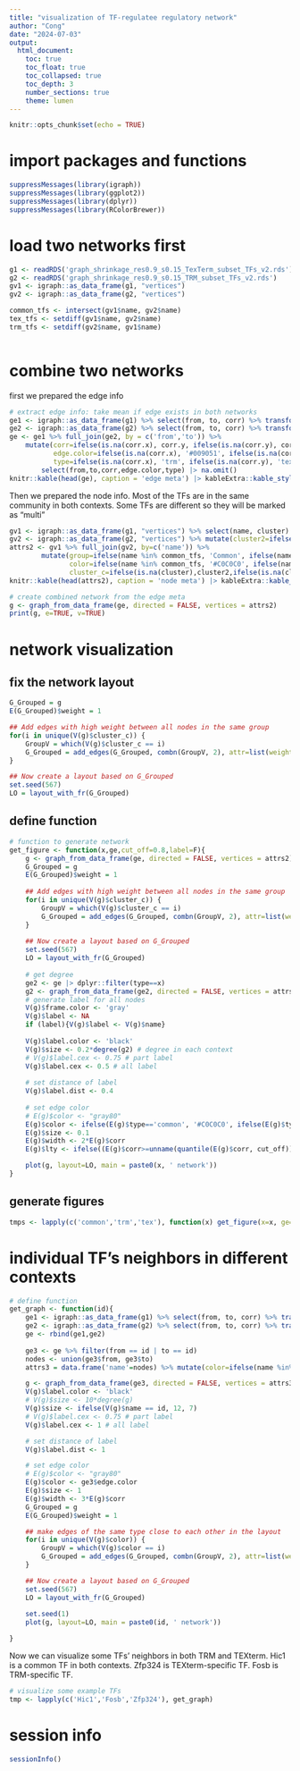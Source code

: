 ```yaml
---
title: "visualization of TF-regulatee regulatory network"
author: "Cong"
date: "2024-07-03"
output: 
  html_document:
    toc: true
    toc_float: true
    toc_collapsed: true
    toc_depth: 3
    number_sections: true
    theme: lumen
---
```


```r
knitr::opts_chunk$set(echo = TRUE)
```

# import packages and functions
```r
suppressMessages(library(igraph))
suppressMessages(library(ggplot2))
suppressMessages(library(dplyr))
suppressMessages(library(RColorBrewer))

```

# load two networks first
```r
g1 <- readRDS('graph_shrinkage_res0.9_s0.15_TexTerm_subset_TFs_v2.rds')
g2 <- readRDS('graph_shrinkage_res0.9_s0.15_TRM_subset_TFs_v2.rds')
gv1 <- igraph::as_data_frame(g1, "vertices")
gv2 <- igraph::as_data_frame(g2, "vertices")

common_tfs <- intersect(gv1$name, gv2$name)
tex_tfs <- setdiff(gv1$name, gv2$name)
trm_tfs <- setdiff(gv2$name, gv1$name)



```

# combine two networks
first we prepared the edge info
```r
# extract edge info: take mean if edge exists in both networks
ge1 <- igraph::as_data_frame(g1) %>% select(from, to, corr) %>% transform(from=pmin(from, to), to=pmax(from,to))
ge2 <- igraph::as_data_frame(g2) %>% select(from, to, corr) %>% transform(from=pmin(from, to), to=pmax(from,to))
ge <- ge1 %>% full_join(ge2, by = c('from','to')) %>% 
    mutate(corr=ifelse(is.na(corr.x), corr.y, ifelse(is.na(corr.y), corr.x, (corr.x+corr.y)/2)), 
           edge.color=ifelse(is.na(corr.x), '#009051', ifelse(is.na(corr.y), '#8AAA75', '#808080')),
           type=ifelse(is.na(corr.x), 'trm', ifelse(is.na(corr.y), 'tex', 'common'))) |> 
        select(from,to,corr,edge.color,type) |> na.omit()
knitr::kable(head(ge), caption = 'edge meta') |> kableExtra::kable_styling(latex_options = 'scale_down') 
```

Then we prepared the node info. Most of the TFs are in the same community in both contexts. Some TFs are different so they will be marked as "multi"
```r
gv1 <- igraph::as_data_frame(g1, "vertices") %>% select(name, cluster)
gv2 <- igraph::as_data_frame(g2, "vertices") %>% mutate(cluster2=ifelse(cluster==1, 3, ifelse(cluster==3, 1, cluster)))%>% select(name, cluster2)
attrs2 <- gv1 %>% full_join(gv2, by=c('name')) %>% 
        mutate(group=ifelse(name %in% common_tfs, 'Common', ifelse(name %in% tex_tfs, 'Tex', 'Trm')), 
               color=ifelse(name %in% common_tfs, '#C0C0C0', ifelse(name %in% tex_tfs, '#BB8666', '#98D7AD')),
               cluster_c=ifelse(is.na(cluster),cluster2,ifelse(is.na(cluster2), cluster,ifelse(cluster==cluster2, cluster, 'mixed'))))
knitr::kable(head(attrs2), caption = 'node meta') |> kableExtra::kable_styling(latex_options = 'scale_down') 

```


```r
# create combined network from the edge meta
g <- graph_from_data_frame(ge, directed = FALSE, vertices = attrs2)
print(g, e=TRUE, v=TRUE)
```

# network visualization
## fix the network layout
```r
G_Grouped = g
E(G_Grouped)$weight = 1

## Add edges with high weight between all nodes in the same group
for(i in unique(V(g)$cluster_c)) {
    GroupV = which(V(g)$cluster_c == i)
    G_Grouped = add_edges(G_Grouped, combn(GroupV, 2), attr=list(weight=1.8))
} 

## Now create a layout based on G_Grouped
set.seed(567)
LO = layout_with_fr(G_Grouped)
```

## define function
```r
# function to generate network
get_figure <- function(x,ge,cut_off=0.8,label=F){
    g <- graph_from_data_frame(ge, directed = FALSE, vertices = attrs2)
    G_Grouped = g
    E(G_Grouped)$weight = 1
    
    ## Add edges with high weight between all nodes in the same group
    for(i in unique(V(g)$cluster_c)) {
        GroupV = which(V(g)$cluster_c == i)
        G_Grouped = add_edges(G_Grouped, combn(GroupV, 2), attr=list(weight=1.8))
    } 
    
    ## Now create a layout based on G_Grouped
    set.seed(567)
    LO = layout_with_fr(G_Grouped)
    
    # get degree
    ge2 <- ge |> dplyr::filter(type==x)
    g2 <- graph_from_data_frame(ge2, directed = FALSE, vertices = attrs2) # to get customized node size in each context
    # generate label for all nodes
    V(g)$frame.color <- 'gray'
    V(g)$label <- NA
    if (label){V(g)$label <- V(g)$name}
    
    V(g)$label.color <- 'black'
    V(g)$size <- 0.2*degree(g2) # degree in each context
    # V(g)$label.cex <- 0.75 # part label
    V(g)$label.cex <- 0.5 # all label
    
    # set distance of label
    V(g)$label.dist <- 0.4
    
    # set edge color
    # E(g)$color <- "gray80"
    E(g)$color <- ifelse(E(g)$type=='common', '#C0C0C0', ifelse(E(g)$type=='trm', '#009051', '#945200'))
    E(g)$size <- 0.1
    E(g)$width <- 2*E(g)$corr
    E(g)$lty <- ifelse((E(g)$corr>=unname(quantile(E(g)$corr, cut_off))) & (E(g)$type==x), 1, 0)

    plot(g, layout=LO, main = paste0(x, ' network'))
}
```

## generate figures
```r
tmps <- lapply(c('common','trm','tex'), function(x) get_figure(x=x, ge=ge, cut_off=0.8,label=T))

```

# individual TF's neighbors in different contexts
```r
# define function
get_graph <- function(id){
    ge1 <- igraph::as_data_frame(g1) %>% select(from, to, corr) %>% transform(from=pmin(from, to), to=pmax(from,to)) %>% mutate(edge.color='#7F6000')
    ge2 <- igraph::as_data_frame(g2) %>% select(from, to, corr) %>% transform(from=pmin(from, to), to=pmax(from,to)) %>% mutate(edge.color='#009051')
    ge <- rbind(ge1,ge2)
    
    ge3 <- ge %>% filter(from == id | to == id)
    nodes <- union(ge3$from, ge3$to)
    attrs3 = data.frame('name'=nodes) %>% mutate(color=ifelse(name %in% common_tfs, '#C0C0C0', ifelse(name %in% tex_tfs, '#7F6000', '#009051')))

    g <- graph_from_data_frame(ge3, directed = FALSE, vertices = attrs3)
    V(g)$label.color <- 'black'
    # V(g)$size <- 10*degree(g)
    V(g)$size <- ifelse(V(g)$name == id, 12, 7)
    # V(g)$label.cex <- 0.75 # part label
    V(g)$label.cex <- 1 # all label

    # set distance of label
    V(g)$label.dist <- 1

    # set edge color
    # E(g)$color <- "gray80"
    E(g)$color <- ge3$edge.color
    E(g)$size <- 1
    E(g)$width <- 3*E(g)$corr
    G_Grouped = g
    E(G_Grouped)$weight = 1

    ## make edges of the same type close to each other in the layout
    for(i in unique(V(g)$color)) {
        GroupV = which(V(g)$color == i)
        G_Grouped = add_edges(G_Grouped, combn(GroupV, 2), attr=list(weight=0.1))
    } 

    ## Now create a layout based on G_Grouped
    set.seed(567)
    LO = layout_with_fr(G_Grouped)    
    
    set.seed(1)
    plot(g, layout=LO, main = paste0(id, ' network'))

}

```

Now we can visualize some TFs' neighbors in both TRM and TEXterm. Hic1 is a common TF in both contexts. Zfp324 is TEXterm-specific TF. Fosb is TRM-specific TF. 
```r
# visualize some example TFs
tmp <- lapply(c('Hic1','Fosb','Zfp324'), get_graph)


```


# session info
```r
sessionInfo()
```

